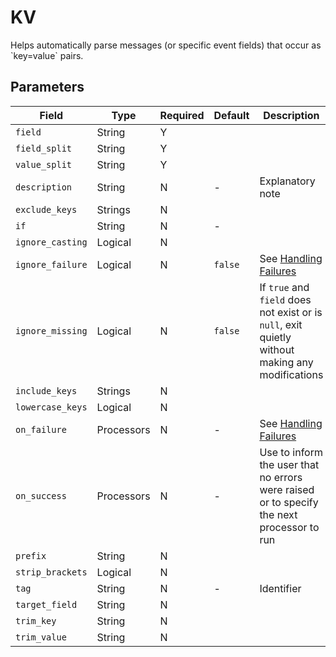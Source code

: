 
# KV

<Synopsis>
Helps automatically parse messages (or specific event fields) that occur as `key=value` pairs.
</Synopsis>

## Parameters

|Field|Type|Required|Default|Description|
|---|---|---|---|---|
|`field`|String|Y|||
|`field_split`|String|Y|||
|`value_split`|String|Y|||
|`description`|String|N|-|Explanatory note|
|`exclude_keys`|Strings|N|||
|`if`|String|N|-||
|`ignore_casting`|Logical|N|||
|`ignore_failure`|Logical|N|`false`|See [Handling Failures](../handling-failures.mdx)|
|`ignore_missing`|Logical|N|`false`|If `true` and `field` does not exist or is `null`, exit quietly without making any modifications|
|`include_keys`|Strings|N|||
|`lowercase_keys`|Logical|N|||
|`on_failure`|Processors|N|-|See [Handling Failures](../handling-failures.mdx)|
|`on_success`|Processors|N|-|Use to inform the user that no errors were raised or to specify the next processor to run|
|`prefix`|String|N|||
|`strip_brackets`|Logical|N|||
|`tag`|String|N|-|Identifier|
|`target_field`|String|N|||
|`trim_key`|String|N|||
|`trim_value`|String|N|||
